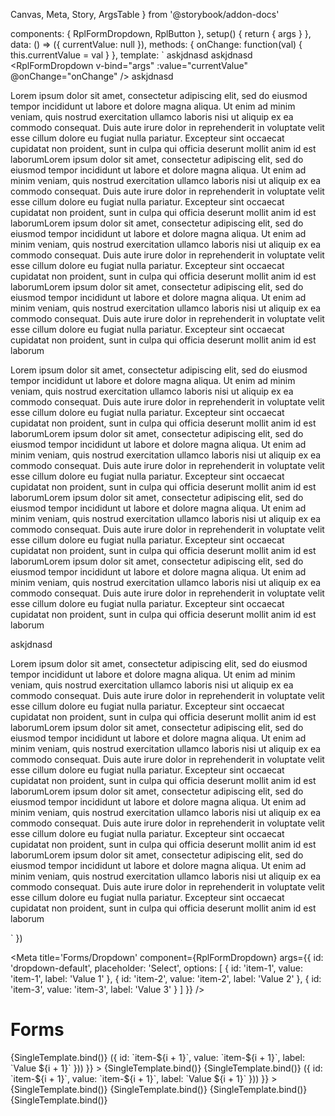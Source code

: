   Canvas,
  Meta,
  Story,
  ArgsTable
} from '@storybook/addon-docs'

  components: { RplFormDropdown, RplButton },
  setup() {
    return { args }
  },
  data: () => ({ currentValue: null }),
  methods: {
    onChange: function(val) {
      this.currentValue = val
    }
  },
  template: `
  <RplButton>askjdnasd</RplButton>
  <RplButton>askjdnasd</RplButton>
  <RplFormDropdown v-bind="args" :value="currentValue" @onChange="onChange" />
  <RplButton>askjdnasd</RplButton>
  <p>Lorem ipsum dolor sit amet, consectetur adipiscing elit, sed do eiusmod tempor incididunt ut labore et dolore magna aliqua. Ut enim ad minim veniam, quis nostrud exercitation ullamco laboris nisi ut aliquip ex ea commodo consequat. Duis aute irure dolor in reprehenderit in voluptate velit esse cillum dolore eu fugiat nulla pariatur. Excepteur sint occaecat cupidatat non proident, sunt in culpa qui officia deserunt mollit anim id est laborumLorem ipsum dolor sit amet, consectetur adipiscing elit, sed do eiusmod tempor incididunt ut labore et dolore magna aliqua. Ut enim ad minim veniam, quis nostrud exercitation ullamco laboris nisi ut aliquip ex ea commodo consequat. Duis aute irure dolor in reprehenderit in voluptate velit esse cillum dolore eu fugiat nulla pariatur. Excepteur sint occaecat cupidatat non proident, sunt in culpa qui officia deserunt mollit anim id est laborumLorem ipsum dolor sit amet, consectetur adipiscing elit, sed do eiusmod tempor incididunt ut labore et dolore magna aliqua. Ut enim ad minim veniam, quis nostrud exercitation ullamco laboris nisi ut aliquip ex ea commodo consequat. Duis aute irure dolor in reprehenderit in voluptate velit esse cillum dolore eu fugiat nulla pariatur. Excepteur sint occaecat cupidatat non proident, sunt in culpa qui officia deserunt mollit anim id est laborumLorem ipsum dolor sit amet, consectetur adipiscing elit, sed do eiusmod tempor incididunt ut labore et dolore magna aliqua. Ut enim ad minim veniam, quis nostrud exercitation ullamco laboris nisi ut aliquip ex ea commodo consequat. Duis aute irure dolor in reprehenderit in voluptate velit esse cillum dolore eu fugiat nulla pariatur. Excepteur sint occaecat cupidatat non proident, sunt in culpa qui officia deserunt mollit anim id est laborum</p>
  <p>Lorem ipsum dolor sit amet, consectetur adipiscing elit, sed do eiusmod tempor incididunt ut labore et dolore magna aliqua. Ut enim ad minim veniam, quis nostrud exercitation ullamco laboris nisi ut aliquip ex ea commodo consequat. Duis aute irure dolor in reprehenderit in voluptate velit esse cillum dolore eu fugiat nulla pariatur. Excepteur sint occaecat cupidatat non proident, sunt in culpa qui officia deserunt mollit anim id est laborumLorem ipsum dolor sit amet, consectetur adipiscing elit, sed do eiusmod tempor incididunt ut labore et dolore magna aliqua. Ut enim ad minim veniam, quis nostrud exercitation ullamco laboris nisi ut aliquip ex ea commodo consequat. Duis aute irure dolor in reprehenderit in voluptate velit esse cillum dolore eu fugiat nulla pariatur. Excepteur sint occaecat cupidatat non proident, sunt in culpa qui officia deserunt mollit anim id est laborumLorem ipsum dolor sit amet, consectetur adipiscing elit, sed do eiusmod tempor incididunt ut labore et dolore magna aliqua. Ut enim ad minim veniam, quis nostrud exercitation ullamco laboris nisi ut aliquip ex ea commodo consequat. Duis aute irure dolor in reprehenderit in voluptate velit esse cillum dolore eu fugiat nulla pariatur. Excepteur sint occaecat cupidatat non proident, sunt in culpa qui officia deserunt mollit anim id est laborumLorem ipsum dolor sit amet, consectetur adipiscing elit, sed do eiusmod tempor incididunt ut labore et dolore magna aliqua. Ut enim ad minim veniam, quis nostrud exercitation ullamco laboris nisi ut aliquip ex ea commodo consequat. Duis aute irure dolor in reprehenderit in voluptate velit esse cillum dolore eu fugiat nulla pariatur. Excepteur sint occaecat cupidatat non proident, sunt in culpa qui officia deserunt mollit anim id est laborum</p>
  <RplButton>askjdnasd</RplButton>
  <p>Lorem ipsum dolor sit amet, consectetur adipiscing elit, sed do eiusmod tempor incididunt ut labore et dolore magna aliqua. Ut enim ad minim veniam, quis nostrud exercitation ullamco laboris nisi ut aliquip ex ea commodo consequat. Duis aute irure dolor in reprehenderit in voluptate velit esse cillum dolore eu fugiat nulla pariatur. Excepteur sint occaecat cupidatat non proident, sunt in culpa qui officia deserunt mollit anim id est laborumLorem ipsum dolor sit amet, consectetur adipiscing elit, sed do eiusmod tempor incididunt ut labore et dolore magna aliqua. Ut enim ad minim veniam, quis nostrud exercitation ullamco laboris nisi ut aliquip ex ea commodo consequat. Duis aute irure dolor in reprehenderit in voluptate velit esse cillum dolore eu fugiat nulla pariatur. Excepteur sint occaecat cupidatat non proident, sunt in culpa qui officia deserunt mollit anim id est laborumLorem ipsum dolor sit amet, consectetur adipiscing elit, sed do eiusmod tempor incididunt ut labore et dolore magna aliqua. Ut enim ad minim veniam, quis nostrud exercitation ullamco laboris nisi ut aliquip ex ea commodo consequat. Duis aute irure dolor in reprehenderit in voluptate velit esse cillum dolore eu fugiat nulla pariatur. Excepteur sint occaecat cupidatat non proident, sunt in culpa qui officia deserunt mollit anim id est laborumLorem ipsum dolor sit amet, consectetur adipiscing elit, sed do eiusmod tempor incididunt ut labore et dolore magna aliqua. Ut enim ad minim veniam, quis nostrud exercitation ullamco laboris nisi ut aliquip ex ea commodo consequat. Duis aute irure dolor in reprehenderit in voluptate velit esse cillum dolore eu fugiat nulla pariatur. Excepteur sint occaecat cupidatat non proident, sunt in culpa qui officia deserunt mollit anim id est laborum</p>
  `
})

<Meta title='Forms/Dropdown' component={RplFormDropdown} args={{
      id: 'dropdown-default',
      placeholder: 'Select',
      options: [
        {
          id: 'item-1',
          value: 'item-1',
          label: 'Value 1'
        },
        {
          id: 'item-2',
          value: 'item-2',
          label: 'Value 2'
        },
        {
          id: 'item-3',
          value: 'item-3',
          label: 'Value 3'
        }
      ]
    }} />

# Forms

<ArgsTable of={RplFormDropdown} />

<Canvas>
  <Story
    name='Single select - few items'
    args={{
      id: 'dropdown-single',
      multiple: false,
    }}
  >
    {SingleTemplate.bind()}
  </Story>
</Canvas>

<Canvas>
  <Story
    name='Single select - many items'
    args={{
      id: 'dropdown-single',
      multiple: false,
      options: [...Array(10).keys()].map((i) => ({
        id: `item-${i + 1}`,
        value: `item-${i + 1}`,
        label: `Value ${i + 1}`
      }))
    }}
  >
    {SingleTemplate.bind()}
  </Story>
</Canvas>

<Canvas>
  <Story
    name='Multi select - few items'
    args={{
      id: 'dropdown-multi',
      multiple: true,
    }}
  >
    {SingleTemplate.bind()}
  </Story>
</Canvas>

<Canvas>
  <Story
    name='Multi select - many items'
    args={{
      id: 'dropdown-multi',
      multiple: true,
      options: [...Array(10).keys()].map((i) => ({
        id: `item-${i + 1}`,
        value: `item-${i + 1}`,
        label: `Value ${i + 1}`
      }))
    }}
  >
    {SingleTemplate.bind()}
  </Story>
</Canvas>

<Canvas>
  <Story
    name='Reverse variant'
    parameters={{
      background: 'gray'
    }}
    args={{
      id: 'dropdown-reverse',
      variant: 'reverse',
    }}
  >
    {SingleTemplate.bind()}
  </Story>
</Canvas>

<Canvas>
  <Story
    name='Long labels'
    args={{
      id: 'dropdown-long-labels',
      options: [
        {
          id: 'item-1',
          value: 'item-1',
          label: 'Value 1'
        },
        {
          id: 'item-2',
          value: 'item-2',
          label: 'Lorem ipsum dolor sit amet, consectetur adipiscing elit, sed do eiusmod tempor incididunt ut labore et dolore magna aliqua. Ut enim ad minim veniam, quis nostrud exercitation ullamco laboris nisi ut aliquip ex ea commodo consequat.'
        },
        {
          id: 'item-3',
          value: 'item-3',
          label: 'Value 3'
        }
      ]
    }}
  >
    {SingleTemplate.bind()}
  </Story>
</Canvas>

<Canvas>
  <Story
    name='Inactive'
    args={{
      id: 'dropdown-long-labels',
      disabled: true
    }}
  >
    {SingleTemplate.bind()}
  </Story>
</Canvas>
